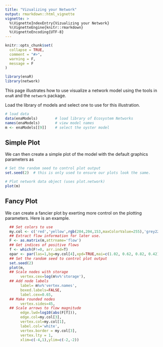 ```yaml
---
title: "Vizualizing your Network"
output: rmarkdown::html_vignette
vignette: >
  %\VignetteIndexEntry{Vizualizing your Network}
  %\VignetteEngine{knitr::rmarkdown}
  %\VignetteEncoding{UTF-8}
---
```


```r
knitr::opts_chunk$set(
  collapse = TRUE,
  comment = "#>",
  warning = F,
  message = F
)
```

```r
library(enaR)
library(network)
```

This page illustrates how to use visualize a network model using the tools in `enaR` and the `network` package. 


Load the library of models and select one to use for this illustration.

```r
# load data
data(enaModels)        # load library of Ecosystem Networks
names(enaModels)       # view model names
m <- enaModels[[9]]    # select the oyster model
```

## Simple Plot

We can then create a simple plot of the model with the default graphics parameters as

```r
# Set the random seed to control plot output
set.seed(2)  # this is only used to ensure our plots look the same. 

# Plot network data object (uses plot.network)
plot(m)
```

## Fancy Plot

We can create a fancier plot by exerting more control on the plotting parameters.  Here is an example.

```r

  ## Set colors to use
  my.col <- c('red','yellow',rgb(204,204,153,maxColorValue=255),'grey22')
  ## Extract flow information for later use.
  F <- as.matrix(m,attrname='flow')
  ## Get indices of positive flows
  f <- which(F!=0, arr.ind=T)
  opar <- par(las=1,bg=my.col[4],xpd=TRUE,mai=c(1.02, 0.62, 0.82, 0.42))
  ## Set the random seed to control plot output
  set.seed(2)
  plot(m,
  ## Scale nodes with storage
       vertex.cex=log(m%v%'storage'),
  ## Add node labels
       label= m%v%'vertex.names',
       boxed.labels=FALSE,
       label.cex=0.65,
  ## Make rounded nodes
       vertex.sides=45,
  ## Scale arrows to flow magnitude
       edge.lwd=log10(abs(F[f])),
       edge.col=my.col[3],
       vertex.col=my.col[1],
       label.col='white',
       vertex.border = my.col[3],
       vertex.lty = 1,
       xlim=c(-4,1),ylim=c(-2,-2))
  
```